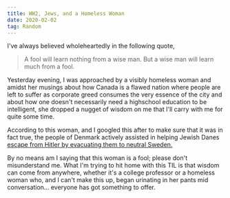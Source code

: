 ```yaml
---
title: WW2, Jews, and a Homeless Woman
date: 2020-02-02
tag: Random
---
```


I've always believed wholeheartedly in the following quote,

<BlockQuote>
	A fool will learn nothing from a wise man. But a wise man will learn much from
	a fool.
</BlockQuote>

Yesterday evening, I was approached by a visibly homeless woman and amidst her
musings about how Canada is a flawed nation where people are left to suffer as
corporate greed consumes the very essence of the city and about how one doesn't
necessarily need a highschool education to be intelligent, she dropped a nugget
of wisdom on me that I'll carry with me for quite some time.

According to this woman, and I googled this after to make sure that it was in
fact true, the people of Denmark actively assisted in helping Jewish Danes
[escape from Hitler by evacuating them to neutral Sweden.](https://en.m.wikipedia.org/wiki/Rescue_of_the_Danish_Jews)

By no means am I saying that this woman is a fool; please don't misunderstand
me. What I'm trying to hit home with this TIL is that wisdom can come from
anywhere, whether it's a college professor or a homeless woman who, and I can't
make this up, began urinating in her pants mid conversation... everyone has got
something to offer.
